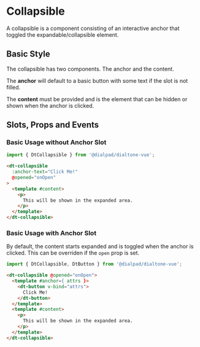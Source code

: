 
# Collapsible

<Subtitle>
    A collapsible is a component consisting of an interactive anchor that toggled the
    expandable/collapsible element.
</Subtitle>

## Basic Style

The collapsible has two components. The anchor and the content.

The **anchor** will default to a basic button with some text if the slot is not filled.

The **content** must be provided and is the element that can be hidden or shown when the anchor is clicked.

<Canvas>
  <Story id="components-collapsible--default" />
</Canvas>

## Slots, Props and Events

<ArgsTable story={PRIMARY_STORY} />

### Basic Usage without Anchor Slot

```js
import { DtCollapsible } from '@dialpad/dialtone-vue';
```

```html
<dt-collapsible
  :anchor-text="Click Me!"
  @opened="onOpen"
>
  <template #content>
    <p>
      This will be shown in the expanded area.
    </p>
  </template>
</dt-collapsible>
```

### Basic Usage with Anchor Slot

By default, the content starts expanded and is toggled when the anchor is clicked.
This can be overriden if the `open` prop is set.

```js
import { DtCollapsible, DtButton } from '@dialpad/dialtone-vue';
```

```html
<dt-collapsible @opened="onOpen">
  <template #anchor={ attrs }>
    <dt-button v-bind="attrs">
      Click Me!
    </dt-button>
  </template>
  <template #content>
    <p>
      This will be shown in the expanded area.
    </p>
  </template>
</dt-collapsible>
```
